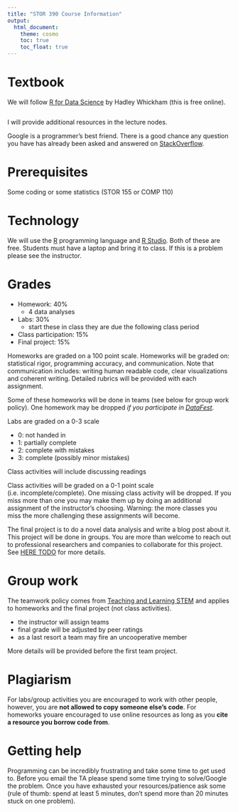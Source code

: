 ```yaml
---
title: "STOR 390 Course Information"
output:   
  html_document:
    theme: cosmo
    toc: true
    toc_float: true
---
```


# Textbook
We will follow [R for Data Science](http://r4ds.had.co.nz/) by Hadley Whickham (this is free online). 

![[](http://r4ds.had.co.nz/)](r4ds.png)


I will provide additional resources in the lecture nodes.

Google is a programmer's best friend. There is a good chance any question you have has already been asked and answered on [StackOverflow](http://stackoverflow.com/).

# Prerequisites
Some coding or some statistics (STOR 155 or COMP 110)


# Technology
We will use the [R](https://www.r-project.org/about.html) programming language and [R Studio](https://www.rstudio.com/). Both of these are free. Students must have a laptop and bring it to class. If this is a problem please see the instructor.

# Grades
- Homework: 40%
    - 4 data analyses
- Labs: 30%
    - start these in class they are due the following class period
- Class participation: 15%
- Final project: 15%

Homeworks are graded on a 100 point scale. Homeworks will be graded on: statistical rigor, programming accuracy, and communication. Note that communication includes: writing human readable code, clear visualizations and coherent writing. Detailed rubrics will be provided with each assignment. 

Some of these homeworks will be done in teams (see below for group work policy). One homework may be dropped *if you participate in [DataFest](http://www2.stat.duke.edu/datafest/)*. 

Labs are graded on a 0-3 scale

- 0: not handed in
- 1: partially complete
- 2: complete with mistakes
- 3: complete (possibly minor mistakes)

Class activities will include discussing readings

Class activities will be graded on a 0-1 point scale (i.e. incomplete/complete). One missing class activity will be dropped. If you miss more than one you may make them up by doing an additional assignment of the instructor's choosing. Warning: the more classes you miss the more challenging these assignments will become.

The final project is to do a novel data analysis and write a blog post about it. This project will be done in groups. You are more than welcome to reach out to professional researchers and companies to collaborate for this project. See [HERE TODO]() for more details. 

# Group work
The teamwork policy comes from [Teaching and Learning STEM](http://www.wiley.com/WileyCDA/WileyTitle/productCd-1118925815.html) and applies to homeworks and the final project (not class activities).

- the instructor will assign teams
- final grade will be adjusted by peer ratings
- as a last resort a team may fire an uncooperative member

More details will be provided before the first team project.

# Plagiarism

For labs/group activities you are encouraged to work with other people, however, you are **not allowed to copy someone else's code**. For homeworks youare encouraged to use online resources as long as you **cite a resource you borrow code from**. 


# Getting help
Programming can be incredibly frustrating and take some time to get used to. Before you email the TA please spend some time trying to solve/Google the problem. Once you have exhausted your resources/patience ask some (rule of thumb: spend at least 5 minutes, don't spend more than 20 minutes stuck on one problem).



